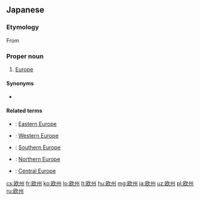 ==Japanese==

===Etymology===
{{ja-kanjitab|おう|しゅう|yomi=o}}
From {{etyl|zh|ja|sort=おうしゅう}} {{m|zh|歐洲}}

===Proper noun===
{{ja-pos|proper|おう.しゅう|kyu=歐洲}}

# [[Europe]] {{qualifier|the [[continents]]}}

====Synonyms====
* {{ja-l|ヨーロッパ||[[Yōroppa]]}}

====Related terms====
* {{ja-r|東欧|^とうおう}}: [[Eastern Europe]]
* {{ja-r|西欧|^せいおう}}: [[Western Europe]]
* {{ja-r|南欧|^なんおう}}: [[Southern Europe]]
* {{ja-r|北欧|^ほくおう}}: [[Northern Europe]]
* {{ja-r|中欧|^ちゅうおう}}: [[Central Europe]]

{{catlangcode|ja|Europe|Eurasia|Continents|sort=おうしゅう}}

[[cs:欧州]]
[[fr:欧州]]
[[ko:欧州]]
[[lo:欧州]]
[[lt:欧州]]
[[hu:欧州]]
[[mg:欧州]]
[[ja:欧州]]
[[uz:欧州]]
[[pl:欧州]]
[[ru:欧州]]